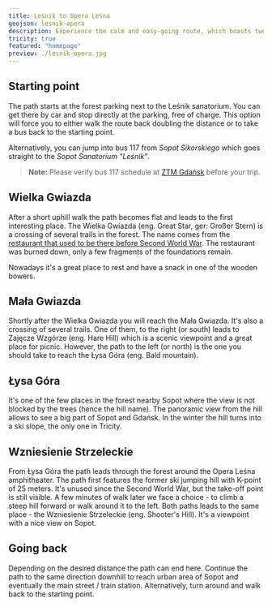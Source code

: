 ```yaml
---
title: Leśnik to Opera Leśna
geojson: lesnik-opera
description: Experience the calm and easy-going route, which boasts two panorama viewpoints providing beautiful views on Sopot.
tricity: true
featured: "homepage"
preview: ./lesnik-opera.jpg
---
```



## Starting point

The path starts at the forest parking next to the Leśnik sanatorium. You can get there by car
and stop directly at the parking, free of charge. This option will force you to either walk the route
back doubling the distance or to take a bus back to the starting point.

Alternatively, you can jump into bus 117 from _Sopot Sikorskiego_ which goes straight to the _Sopot Sanatorium "Leśnik"_.

> **Note:** Please verify bus 117 schedule at [ZTM Gdańsk](https://www.ztm.gda.pl/) before your trip.

## Wielka Gwiazda

After a short uphill walk the path becomes flat and leads to the first interesting place.
The Wielka Gwiazda (eng. Great Star, ger: Großer Stern) is a crossing of several trails in the forest.
The name comes from the [restaurant that used to be there before Second World War][wielka-gwiazda]. The restaurant was
burned down, only a few fragments of the foundations remain.

Nowadays it's a great place to rest and have a snack in one of the wooden bowers.

<ArticleImage
  src={wielkaGwiazda}
  alt="Wielka Gwiazda recreation spot"
  caption="Recreation spot next at the Wielka Gwiazda cross-road."
/>

## Mała Gwiazda

Shortly after the Wielka Gwiazda you will reach the Mała Gwiazda. It's also a crossing of several trails.
One of them, to the right (or south) leads to Zajęcze Wzgórze (eng. Hare Hill) which is a scenic viewpoint and a great place for picnic.
However, the path to the left (or north) is the one you should take to reach the Łysa Góra (eng. Bald mountain).

## Łysa Góra

It's one of the few places in the forest nearby Sopot where the view is not blocked by the trees (hence the hill name).
The panoramic view from the hill allows to see a big part of Sopot and Gdańsk.
In the winter the hill turns into a ski slope, the only one in Tricity.

<ArticleImage
  src={lysaGora}
  alt="Łysa Góra"
  caption="View from Łysa Góra, with the ski lift visible in the bottom right corner and a fragment of the Baltic Sea in the background."
/>

## Wzniesienie Strzeleckie

From Łysa Góra the path leads through the forest around the Opera Leśna amphitheater. The path first
features the former ski jumping hill with K-point of 25 meters. It's unused since the Second World War, but the
take-off point is still visible. A few minutes of walk later we face a choice - to climb a steep hill forward or walk around it to the left.
Both paths leads to the same place - the Wzniesienie Strzeleckie (eng. Shooter's Hill). It's a viewpoint with a nice view on Sopot.

<ArticleImage
  src={wzniesienieStrzeleckie}
  alt="Wzniesienie Strzeleckie"
  caption="View of Sopot, Gdańsk and the Baltic Sea from Wzniesienie Strzeleckie."
/>

## Going back

Depending on the desired distance the path can end here. Continue the path to the same direction downhill to reach urban area of Sopot
and eventually the main street / train station. Alternatively, turn around and walk back to the starting point.

[wielka-gwiazda]: http://www.dawnysopot.pl/index.php?content=przewodnikopis&obiekt=restauracjawielkagwiazda
